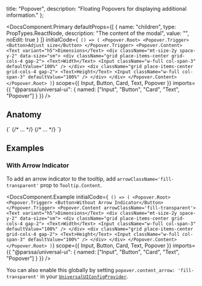 
  title: "Popover",
  description: "Floating Popovers for displaying additional information."
};

<RadixDisclaimer
  componentName="Popover"
  radixComponentName="Popover"
  radixURL="https://www.radix-ui.com/docs/primitives/components/popover"
/>

<DocsComponent.Primary
  defaultProps={[
    {
      name: "children",
      type: PropTypes.ReactNode,
      description: "The content of the modal",
      value: "",
      noEdit: true
    }
  ]}
  initialCode={`
() => (
<Popover.Root>
  <Popover.Trigger>
    <Button>Adjust size</Button>
  </Popover.Trigger>
  <Popover.Content>
    <Text variant="h5">Dimensions</Text>
    <div className="mt-size-2y space-y-2" data-size="sm">
      <div className="grid place-items-center grid-cols-4 gap-2">
        <Text>Width</Text>
        <Input className="w-full col-span-3" defaultValue="100%" />
      </div>
      <div className="grid place-items-center grid-cols-4 gap-2">
        <Text>Height</Text>
        <Input className="w-full col-span-3" defaultValue="100%" />
      </div>
    </div>
  </Popover.Content>
</Popover.Root>
)`}
  scope={{
    Input,
    Button,
    Card,
    Text,
    Popover
  }}
  imports={{
    "@parssa/universal-ui": {
      named: ["Input", "Button", "Card", "Text", "Popover"]
    }
  }}
/>

## Anatomy

<CodeBlock className="my-size-2y">
  {`<Popover>
  <Popover.Trigger> 
    {/* ... */}
  </Popover.Trigger>
  <Popover.Content>
    {/* ... */}
  <Popover.Content>
</Popover>`}
</CodeBlock>

## Examples

### With Arrow Indicator

To add an arrow indicator to the tooltip, add `arrowClassName='fill-transparent'` prop to `Tooltip.Content`.

<DocsComponent.Example
  initialCode={`
() => (
<Popover.Root>
  <Popover.Trigger>
    <Button>Without Arrow Indicator</Button>
  </Popover.Trigger>
  <Popover.Content arrowClassName='fill-transparent'>
    <Text variant="h5">Dimensions</Text>
    <div className="mt-size-2y space-y-2" data-size="sm">
      <div className="grid place-items-center grid-cols-4 gap-2">
        <Text>Width</Text>
        <Input className="w-full col-span-3" defaultValue="100%" />
      </div>
      <div className="grid place-items-center grid-cols-4 gap-2">
        <Text>Height</Text>
        <Input className="w-full col-span-3" defaultValue="100%" />
      </div>
    </div>
  </Popover.Content>
</Popover.Root>
)`}
  scope={{
    Input,
    Button,
    Card,
    Text,
    Popover
  }}
  imports={{
    "@parssa/universal-ui": {
      named: ["Input", "Button", "Card", "Text", "Popover"]
    }
  }}
/>

You can also enable this globally by setting `popover.content_arrow: 'fill-transparent'` in your [`UniversalUIConfigProvider`](/docs/getting-started/customization).

